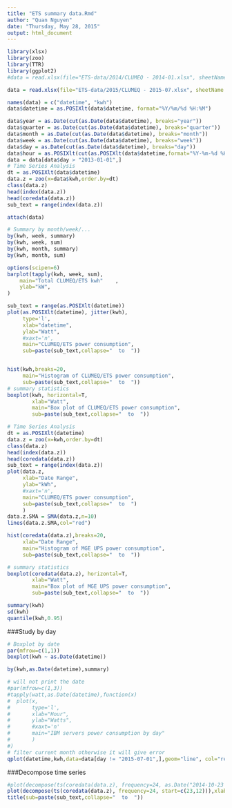 ```yaml
---
title: "ETS summary data.Rmd"
author: "Quan Nguyen"
date: "Thursday, May 28, 2015"
output: html_document
---
```


```r
library(xlsx)
library(zoo)
library(TTR)
library(ggplot2)
#data = read.xlsx(file="ETS-data/2014/CLUMEQ - 2014-01.xlsx", sheetName = "data", startRow = 2, colIndex = c(11,12))

data = read.xlsx(file="ETS-data/2015/CLUMEQ - 2015-07.xlsx", sheetName = "data", startRow = 2, colIndex = c(11,12))


```

``` r
names(data) = c("datetime", "kwh")
data$datetime = as.POSIXlt(data$datetime, format="%Y/%m/%d %H:%M")

data$year = as.Date(cut(as.Date(data$datetime), breaks="year"))
data$quarter = as.Date(cut(as.Date(data$datetime), breaks="quarter"))
data$month = as.Date(cut(as.Date(data$datetime), breaks="month"))
data$week = as.Date(cut(as.Date(data$datetime), breaks="week"))
data$day = as.Date(cut(as.Date(data$datetime), breaks="day"))
data$hour = as.POSIXlt(cut(as.POSIXlt(data$datetime,format="%Y-%m-%d %H:%M"), breaks="hour"), format="%Y-%m-%d %H:%M:%S")
data = data[data$day > "2013-01-01",]
# Time Series Analysis
dt = as.POSIXlt(data$datetime)
data.z = zoo(x=data$kwh,order.by=dt)
class(data.z)
head(index(data.z))
head(coredata(data.z))
sub_text = range(index(data.z))

attach(data)

# Summary by month/week/...
by(kwh, week, summary)
by(kwh, week, sum)
by(kwh, month, summary)
by(kwh, month, sum)

options(scipen=6)
barplot(tapply(kwh, week, sum),
    main="Total CLUMEQ/ETS kwh"    ,
    ylab="kW",
)
```

``` r
sub_text = range(as.POSIXlt(datetime))
plot(as.POSIXlt(datetime), jitter(kwh),
     type='l',
     xlab="datetime",
     ylab="Watt",
     #xaxt='n',
     main="CLUMEQ/ETS power consumption", 
     sub=paste(sub_text,collapse="  to  "))


hist(kwh,breaks=20,
     main="Histogram of CLUMEQ/ETS power consumption", 
     sub=paste(sub_text,collapse="  to  "))
# summary statistics
boxplot(kwh, horizontal=T,
        xlab="Watt",
        main="Box plot of CLUMEQ/ETS power consumption", 
        sub=paste(sub_text,collapse="  to  "))
```

``` r
# Time Series Analysis
dt = as.POSIXlt(datetime)
data.z = zoo(x=kwh,order.by=dt)
class(data.z)
head(index(data.z))
head(coredata(data.z))
sub_text = range(index(data.z))
plot(data.z,
     xlab="Date Range",
     ylab="kWh",
     #xaxt='n',
     main="CLUMEQ/ETS power consumption", 
     sub=paste(sub_text,collapse="  to  ")
     )
data.z.SMA = SMA(data.z,n=10)
lines(data.z.SMA,col="red")

hist(coredata(data.z),breaks=20,
     xlab="Date Range",
     main="Histogram of MGE UPS power consumption", 
     sub=paste(sub_text,collapse="  to  "))

# summary statistics
boxplot(coredata(data.z), horizontal=T,
        xlab="Watt",
        main="Box plot of MGE UPS power consumption", 
        sub=paste(sub_text,collapse="  to  "))

summary(kwh)
sd(kwh)
quantile(kwh,0.95)
```

###Study by day

```r
# Boxplot by date
par(mfrow=c(1,1))
boxplot(kwh ~ as.Date(datetime))

by(kwh,as.Date(datetime),summary)

# will not print the date 
#par(mfrow=c(1,3))
#tapply(watt,as.Date(datetime),function(x)
#  plot(x,
#       type='l',
#       xlab="Hour",
#       ylab="Watts",
#       #xaxt='n'
#       main="IBM servers power consumption by day"
#       )
#)
# filter current month otherwise it will give error
qplot(datetime,kwh,data=data[day != "2015-07-01",],geom="line", col="red") + facet_wrap(~day, scales='free_x', ncol=7)
```

###Decompose time series

``` r
#plot(decompose(ts(coredata(data.z), frequency=24, as.Date("2014-10-23 12:30"))),xlab="Day")
plot(decompose(ts(coredata(data.z), frequency=24, start=c(23,12))),xlab="Day")
title(sub=paste(sub_text,collapse="  to  "))
```